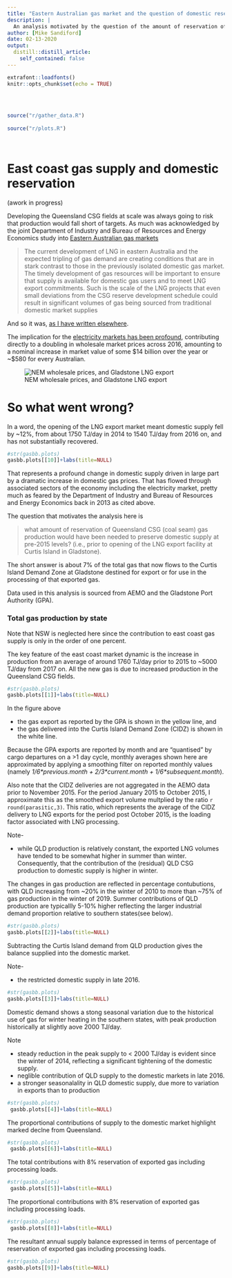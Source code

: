 ```yaml
---
title: "Eastern Australian gas market and the question of domestic reservation"
description: |
  An analysis motivated by the question of the amount of reservation of Queensland coal seam gas production needed to preserve domestic supply
author: [Mike Sandiford]
date: 02-13-2020
output:
  distill::distill_article:
    self_contained: false
---
```



```r
extrafont::loadfonts()
knitr::opts_chunk$set(echo = TRUE)
 
 
 
```

```r
  
source("r/gather_data.R")
   
source("r/plots.R")

 
```

# East coast gas supply and domestic reservation

(awork in progress) 

Developing the Queensland CSG fields at scale was always going to risk that production would fall short of targets.   As much was acknowledged by the joint Department of Industry and Bureau of Resources and Energy Economics study into  [Eastern Australian gas markets](https://www.google.com/url?sa=t&rct=j&q=&esrc=s&source=web&cd=1&ved=2ahUKEwistNeei83nAhXg4zgGHZnJD6AQFjAAegQIARAB&url=https%3A%2F%2Fwww.aph.gov.au%2F~%2Fmedia%2FCommittees%2Feconomics_ctte%2Festimates%2Fadd_1617%2FIndustry%2Fanswers%2FAI-87_Whish-Wilson_Attachment3.pdf&usg=AOvVaw23Fh1haaQCDPujUQ5j6k38)


>  The current development of LNG in eastern Australia and the expected tripling of gas demand are creating conditions that are in stark contrast to those in the previously isolated domestic gas market. The timely development of gas resources will be important to ensure that supply is available for domestic gas users and to meet LNG export commitments. Such is the scale of the LNG projects that even small deviations from the CSG reserve development schedule could result in significant volumes of gas being sourced from traditional domestic market supplies

And so it was, [as I have written elsewhere](https://theconversation.com/we-really-must-talk-about-gas-64213).

The  implication for the [electricity markets has been profound](https://github.com/msandifo/reprosci/tree/master/2018/001),  contributing directly to a doubling in  wholesale market prices  across 2016, amounting to a nominal increase in market value of some \$14 billion over the year or ~\$580  for every Australian.

![NEM wholesale prices, and Gladstone LNG export](https://github.com/msandifo/reprosci/blob/master/2018/001/figs/p001_01.png?raw=true)

# So what went wrong?

In a word, the opening of the LNG export market meant domestic supply fell by ~12%, from about 1750 TJ/day in 2014 to 1540 TJ/day from 2016 on, and has not substantially recovered. 

```r
#str(gasbb.plots)
gasbb.plots[[10]]+labs(title=NULL)
```

That represents a profound change in domestic supply driven in large part by a dramatic increase in domestic gas prices. That has flowed through associated sectors of the economy including the electricity market, pretty much as feared by the Department of Industry and Bureau of Resources and Energy Economics back in 2013 as cited above.

The question that 
 motivates the analysis here is  
 
> what amount of reservation of Queensland CSG (coal seam) gas production would have been needed to preserve domestic supply at  pre-2015 levels? (i.e., prior to opening of the LNG export facility at Curtis Island in Gladstone).
 
 The short answer is about 7\% of the total gas that now flows to the Curtis Island Demand Zone at Gladstone destined for export or for use in the processing of that exported gas.

Data used in this analysis is sourced from  AEMO and  the Gladstone Port Authority (GPA).
 
 
 
 
### Total gas production by state

Note that NSW is neglected here since the  contribution to east coast gas supply is only in the order of one percent.

The key feature of the east coast market dynamic is the increase in  production from an average of around 1760 TJ/day prior to 2015 to ~5000 TJ/day from 2017 on. All the new gas is due to increased production in the Queensland CSG fields.

```r
#str(gasbb.plots)
gasbb.plots[[1]]+labs(title=NULL)
```

In the figure above

* the gas export as reported by the GPA  is shown in the yellow line, and 
* the gas delivered into the Curtis Island Demand Zone (CIDZ) is shown in the white line. 

Because the GPA exports are reported by month and are "quantised" by cargo departures on a >1 day cycle, monthly averages shown here are approximated by applying a smoothing filter on reported monthly values (namely  *1/6\*previous.month + 2/3\*current.month + 1/6\*subsequent.month*).

Also note that the CIDZ deliveries are not aggregated in the AEMO data prior to November 2015. For the period January 2015 to October 2015, I approximate this as the smoothed export volume multplied by the ratio `r round(parasitic,3) `. This ratio, which represents  the average of the CIDZ delivery to LNG exports for the period post October 2015, is the loading factor associated with LNG processing.

Note-

* while QLD production is relatively constant, the exported LNG volumes have tended to be somewhat higher in summer than winter. Consequently, that the contribution of the (residual) QLD CSG production to domestic supply is higher in winter.


The changes in gas production are reflected in  percentage contubutions, with QLD increasing from ~20\% in the winter of 2010 to more than ~75\% of gas production in the winter of 2019. Summer contributions of QLD production are typicallly 5-10\% higher reflecting the larger industrial demand proportion relative to southern states(see below).

```r
#str(gasbb.plots)
gasbb.plots[[2]]+labs(title=NULL)
```

Subtracting the Curtis Island demand from QLD production gives the balance  supplied into the domestic market. 

Note-

* the restricted domestic supply in late 2016.

```r
#str(gasbb.plots)
gasbb.plots[[3]]+labs(title=NULL)
```

Domestic demand shows a stong seasonal variation due to the historical use of gas for winter heating in the southern states, with peak production historically at slightly aove 2000 TJ/day. 

Note

* steady reduction in the peak supply to < 2000 TJ/day is evident since the winter of 2014, reflecting a significant tightening of the domestic supply.
* neglible contribution of QLD supply to the domestic markets in late 2016.
* a stronger seasonalality in QLD domestic supply, due more to variation in exports than to production 



```r
#str(gasbb.plots)
 gasbb.plots[[4]]+labs(title=NULL)
```

The proportional contributions of  supply to the domestic market highlight marked declne from Queensland. 

```r
#str(gasbb.plots)
 gasbb.plots[[6]]+labs(title=NULL)
```
The  total contributions with 8\% reservation of exported gas including processing loads.

```r
#str(gasbb.plots)
 gasbb.plots[[5]]+labs(title=NULL)
```

The proportional contributions with 8\% reservation of exported gas including processing loads.

```r
#str(gasbb.plots)
 gasbb.plots[[8]]+labs(title=NULL)
```

The resultant annual supply balance expressed in terms of percentage of reservation of exported gas including processing loads.
 
```r
#str(gasbb.plots)
gasbb.plots[[9]]+labs(title=NULL)
```

 
